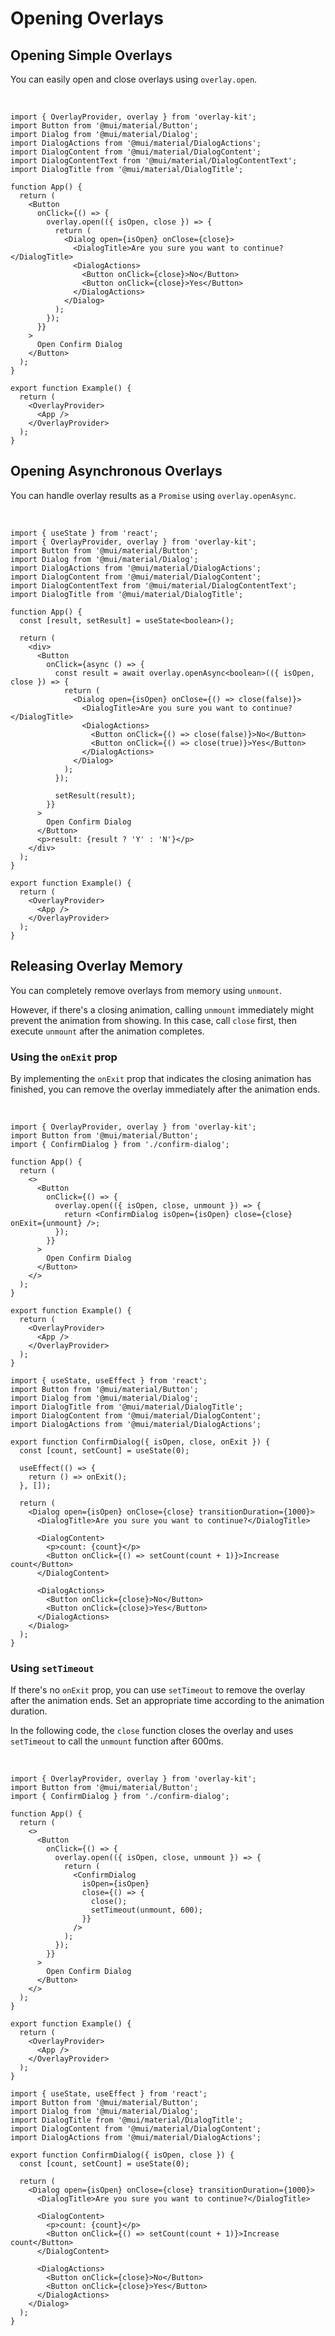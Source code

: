 
# Opening Overlays

## Opening Simple Overlays

You can easily open and close overlays using `overlay.open`.

<br />

<Sandpack>

```tsx Example.tsx active
import { OverlayProvider, overlay } from 'overlay-kit';
import Button from '@mui/material/Button';
import Dialog from '@mui/material/Dialog';
import DialogActions from '@mui/material/DialogActions';
import DialogContent from '@mui/material/DialogContent';
import DialogContentText from '@mui/material/DialogContentText';
import DialogTitle from '@mui/material/DialogTitle';

function App() {
  return (
    <Button
      onClick={() => {
        overlay.open(({ isOpen, close }) => {
          return (
            <Dialog open={isOpen} onClose={close}>
              <DialogTitle>Are you sure you want to continue?</DialogTitle>
              <DialogActions>
                <Button onClick={close}>No</Button>
                <Button onClick={close}>Yes</Button>
              </DialogActions>
            </Dialog>
          );
        });
      }}
    >
      Open Confirm Dialog
    </Button>
  );
}

export function Example() {
  return (
    <OverlayProvider>
      <App />
    </OverlayProvider>
  );
}
```

</Sandpack>

## Opening Asynchronous Overlays

You can handle overlay results as a `Promise` using `overlay.openAsync`.

<br />

<Sandpack>

```tsx Example.tsx active
import { useState } from 'react';
import { OverlayProvider, overlay } from 'overlay-kit';
import Button from '@mui/material/Button';
import Dialog from '@mui/material/Dialog';
import DialogActions from '@mui/material/DialogActions';
import DialogContent from '@mui/material/DialogContent';
import DialogContentText from '@mui/material/DialogContentText';
import DialogTitle from '@mui/material/DialogTitle';

function App() {
  const [result, setResult] = useState<boolean>();

  return (
    <div>
      <Button
        onClick={async () => {
          const result = await overlay.openAsync<boolean>(({ isOpen, close }) => {
            return (
              <Dialog open={isOpen} onClose={() => close(false)}>
                <DialogTitle>Are you sure you want to continue?</DialogTitle>
                <DialogActions>
                  <Button onClick={() => close(false)}>No</Button>
                  <Button onClick={() => close(true)}>Yes</Button>
                </DialogActions>
              </Dialog>
            );
          });

          setResult(result);
        }}
      >
        Open Confirm Dialog
      </Button>
      <p>result: {result ? 'Y' : 'N'}</p>
    </div>
  );
}

export function Example() {
  return (
    <OverlayProvider>
      <App />
    </OverlayProvider>
  );
}
```

</Sandpack>

## Releasing Overlay Memory

You can completely remove overlays from memory using `unmount`.

However, if there's a closing animation, calling `unmount` immediately might prevent the animation from showing.
In this case, call `close` first, then execute `unmount` after the animation completes.

### Using the `onExit` prop

By implementing the `onExit` prop that indicates the closing animation has finished, you can remove the overlay immediately after the animation ends.

<br />

<Sandpack>

```tsx Example.tsx active
import { OverlayProvider, overlay } from 'overlay-kit';
import Button from '@mui/material/Button';
import { ConfirmDialog } from './confirm-dialog';

function App() {
  return (
    <>
      <Button
        onClick={() => {
          overlay.open(({ isOpen, close, unmount }) => {
            return <ConfirmDialog isOpen={isOpen} close={close} onExit={unmount} />;
          });
        }}
      >
        Open Confirm Dialog
      </Button>
    </>
  );
}

export function Example() {
  return (
    <OverlayProvider>
      <App />
    </OverlayProvider>
  );
}
```

```tsx confirm-dialog.tsx
import { useState, useEffect } from 'react';
import Button from '@mui/material/Button';
import Dialog from '@mui/material/Dialog';
import DialogTitle from '@mui/material/DialogTitle';
import DialogContent from '@mui/material/DialogContent';
import DialogActions from '@mui/material/DialogActions';

export function ConfirmDialog({ isOpen, close, onExit }) {
  const [count, setCount] = useState(0);

  useEffect(() => {
    return () => onExit();
  }, []);

  return (
    <Dialog open={isOpen} onClose={close} transitionDuration={1000}>
      <DialogTitle>Are you sure you want to continue?</DialogTitle>

      <DialogContent>
        <p>count: {count}</p>
        <Button onClick={() => setCount(count + 1)}>Increase count</Button>
      </DialogContent>

      <DialogActions>
        <Button onClick={close}>No</Button>
        <Button onClick={close}>Yes</Button>
      </DialogActions>
    </Dialog>
  );
}
```

</Sandpack>

### Using `setTimeout`

If there's no `onExit` prop, you can use `setTimeout` to remove the overlay after the animation ends.
Set an appropriate time according to the animation duration.

In the following code, the `close` function closes the overlay and uses `setTimeout` to call the `unmount` function after 600ms.

<br />

<Sandpack>

```tsx Example.tsx active
import { OverlayProvider, overlay } from 'overlay-kit';
import Button from '@mui/material/Button';
import { ConfirmDialog } from './confirm-dialog';

function App() {
  return (
    <>
      <Button
        onClick={() => {
          overlay.open(({ isOpen, close, unmount }) => {
            return (
              <ConfirmDialog
                isOpen={isOpen}
                close={() => {
                  close();
                  setTimeout(unmount, 600);
                }}
              />
            );
          });
        }}
      >
        Open Confirm Dialog
      </Button>
    </>
  );
}

export function Example() {
  return (
    <OverlayProvider>
      <App />
    </OverlayProvider>
  );
}
```

```tsx confirm-dialog.tsx
import { useState, useEffect } from 'react';
import Button from '@mui/material/Button';
import Dialog from '@mui/material/Dialog';
import DialogTitle from '@mui/material/DialogTitle';
import DialogContent from '@mui/material/DialogContent';
import DialogActions from '@mui/material/DialogActions';

export function ConfirmDialog({ isOpen, close }) {
  const [count, setCount] = useState(0);

  return (
    <Dialog open={isOpen} onClose={close} transitionDuration={1000}>
      <DialogTitle>Are you sure you want to continue?</DialogTitle>

      <DialogContent>
        <p>count: {count}</p>
        <Button onClick={() => setCount(count + 1)}>Increase count</Button>
      </DialogContent>

      <DialogActions>
        <Button onClick={close}>No</Button>
        <Button onClick={close}>Yes</Button>
      </DialogActions>
    </Dialog>
  );
}
```

</Sandpack>
